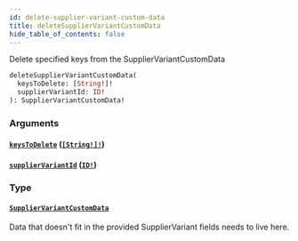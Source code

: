 ```yaml
---
id: delete-supplier-variant-custom-data
title: deleteSupplierVariantCustomData
hide_table_of_contents: false
---
```



Delete specified keys from the SupplierVariantCustomData

```graphql
deleteSupplierVariantCustomData(
  keysToDelete: [String!]!
  supplierVariantId: ID!
): SupplierVariantCustomData!
```


### Arguments

#### [`keysToDelete`](#) ([`[String!]!`](/developers/supplier-apis/supply-api/graphql/reference/scalars/string))




#### [`supplierVariantId`](#) ([`ID!`](/developers/supplier-apis/supply-api/graphql/reference/scalars/id))




### Type

#### [`SupplierVariantCustomData`](/developers/supplier-apis/supply-api/graphql/reference/objects/supplier-variant-custom-data)

Data that doesn't fit in the provided SupplierVariant fields needs to live here.




